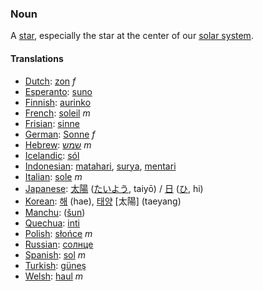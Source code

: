 ===Noun===

A [[star]], especially the star at the center of our [[solar system]].

====Translations====

*[[Dutch]]: [[zon]] ''f''
*[[Esperanto]]: [[suno]]
*[[Finnish]]: [[aurinko]]
*[[French]]: [[soleil]] ''m''
*[[Frisian]]: [[sinne]]
*[[German]]: [[Sonne]] ''f''
*[[Hebrew]]: [[שמש]] ''m''
*[[Icelandic]]: [[sól]]
*[[Indonesian]]: [[matahari]], [[surya]], [[mentari]]
*[[Italian]]: [[sole]] ''m''
*[[Japanese]]: [[太陽]] ([[たいよう]], taiyō) / [[日]] ([[ひ]], hi)
*[[Korean]]: [[해]] (hae), [[태양]] [太陽] (taeyang)
*[[Manchu]]: ([[šun]])
*[[Quechua]]: [[inti]]
*[[Polish]]: [[słońce]] ''m''
*[[Russian]]: [[солнце]]
*[[Spanish]]: [[sol]] ''m''
*[[Turkish]]: [[güneş]]
*[[Welsh]]: [[haul]] ''m''